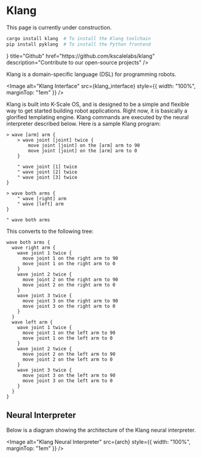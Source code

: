 
# Klang

<Callout type="warning" emoji="⚠️">
  This page is currently under construction.
</Callout>

```bash
cargo install klang  # To install the Klang toolchain
pip install pyklang  # To install the Python frontend
```

<Cards>
  <Cards.Card
    icon={<FaGithub />}
    title="Github"
    href="https://github.com/kscalelabs/klang"
    description="Contribute to our open-source projects"
  />
</Cards>

Klang is a domain-specific language (DSL) for programming robots.

<Image alt="Klang Interface" src={klang_interface} style={{ width: "100%", marginTop: "1em" }} />

Klang is built into K-Scale OS, and is designed to be a simple and flexible way to get started building robot applications. Right now, it is basically a glorified templating engine. Klang commands are executed by the neural interpreter described below. Here is a sample Klang program:

```
> wave [arm] arm {
    > wave joint [joint] twice {
        move joint [joint] on the [arm] arm to 90
        move joint [joint] on the [arm] arm to 0
    }

    " wave joint [1] twice
    " wave joint [2] twice
    " wave joint [3] twice
}

> wave both arms {
    " wave [right] arm
    " wave [left] arm
}

" wave both arms
```

This converts to the following tree:

```
wave both arms {
  wave right arm {
    wave joint 1 twice {
      move joint 1 on the right arm to 90
      move joint 1 on the right arm to 0
    }
    wave joint 2 twice {
      move joint 2 on the right arm to 90
      move joint 2 on the right arm to 0
    }
    wave joint 3 twice {
      move joint 3 on the right arm to 90
      move joint 3 on the right arm to 0
    }
  }
  wave left arm {
    wave joint 1 twice {
      move joint 1 on the left arm to 90
      move joint 1 on the left arm to 0
    }
    wave joint 2 twice {
      move joint 2 on the left arm to 90
      move joint 2 on the left arm to 0
    }
    wave joint 3 twice {
      move joint 3 on the left arm to 90
      move joint 3 on the left arm to 0
    }
  }
}
```

## Neural Interpreter

Below is a diagram showing the architecture of the Klang neural interpreter.

<Image alt="Klang Neural Interpreter" src={arch} style={{ width: "100%", marginTop: "1em" }} />
